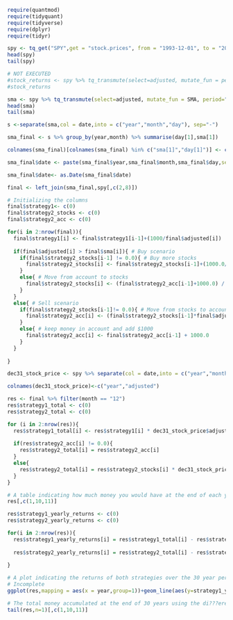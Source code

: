 

```{r}
require(quantmod) 
require(tidyquant)
require(tidyverse)
require(dplyr)
require(tidyr)
```
```{r}
spy <- tq_get("SPY",get = "stock.prices", from = "1993-12-01", to = "2019-12-31")
head(spy)
tail(spy)
```

```{r}
# NOT EXECUTED
#stock_returns <- spy %>% tq_transmute(select=adjusted, mutate_fun = periodReturn, period="monthly",col_rename = "Ra")
#stock_returns

```


```{r}
sma <- spy %>% tq_transmute(select=adjusted, mutate_fun = SMA, period="monthly",col_rename = "sma")
head(sma)
tail(sma)
```

```{r}
s <-separate(sma,col = date,into = c("year","month","day"), sep="-")
```

```{r}
sma_final <- s %>% group_by(year,month) %>% summarise(day[1],sma[1])
```

```{r}
colnames(sma_final)[colnames(sma_final) %in% c("sma[1]","day[1]")] <- c("day","sma")
```

```{r}
sma_final$date <- paste(sma_final$year,sma_final$month,sma_final$day,sep="-")
```
```{r}
sma_final$date<- as.Date(sma_final$date)
```

```{r}
final <- left_join(sma_final,spy[,c(2,8)])
```

```{r}
# Initializing the columns 
final$strategy1<- c(0)
final$strategy2_stocks <- c(0)
final$strategy2_acc <- c(0)
```



```{r}
for(i in 2:nrow(final)){
  final$strategy1[i] <- final$strategy1[i-1]+(1000/final$adjusted[i])
  
  if(final$adjusted[i] > final$sma[i]){ # Buy scenario
    if(final$strategy2_stocks[i-1] != 0.0){ # Buy more stocks 
      final$strategy2_stocks[i] <- final$strategy2_stocks[i-1]+(1000.0/final$adjusted[i])
    }
    else{ # Move from account to stocks
      final$strategy2_stocks[i] <- (final$strategy2_acc[i-1]+1000.0) / final$adjusted[i]
    }
  }
  else{ # Sell scenario
    if(final$strategy2_stocks[i-1]!= 0.0){ # Move from stocks to account
      final$strategy2_acc[i] <- (final$strategy2_stocks[i-1]*final$adjusted[i]) + 1000.0
    }
    else{ # keep money in account and add $1000
      final$strategy2_acc[i] <- final$strategy2_acc[i-1] + 1000.0
    }
  }
  
}
```

```{r}
dec31_stock_price <- spy %>% separate(col = date,into = c("year","month","day"), sep="-") %>% filter(month=="12") %>% group_by(year) %>% summarise(tail(adjusted,n=1))
```

```{r}
colnames(dec31_stock_price)<-c("year","adjusted")
```


```{r}
res <- final %>% filter(month == "12")
res$strategy1_total <- c(0)
res$strategy2_total <- c(0)
```

```{r}
for (i in 2:nrow(res)){
  res$strategy1_total[i] <- res$strategy1[i] * dec31_stock_price$adjusted[i]
  
  if(res$strategy2_acc[i] != 0.0){
    res$strategy2_total[i] = res$strategy2_acc[i]
  }
  else{
    res$strategy2_total[i] = res$strategy2_stocks[i] * dec31_stock_price$adjusted[i]
  }
}
```

```{r}
# A table indicating how much money you would have at the end of each year by following strategy 1 and strategy 2. 
res[,c(1,10,11)]

res$strategy1_yearly_returns <- c(0)
res$strategy2_yearly_returns <- c(0)
```

```{r}
for(i in 2:nrow(res)){
  res$strategy1_yearly_returns[i] = res$strategy1_total[i] - res$strategy1_total[i-1] - 12000.0
  
  res$strategy2_yearly_returns[i] = res$strategy2_total[i] - res$strategy2_total[i-1] - 12000.0
  
}
```

```{r}
# A plot indicating the returns of both strategies over the 30 year period. 
# Incomplete
ggplot(res,mapping = aes(x = year,group=1))+geom_line(aes(y=strategy1_yearly_returns),color="green")+geom_line(aes(y=strategy2_yearly_returns),color="red")
```

```{r}
# The total money accumulated at the end of 30 years using the di???erent strategies. 
tail(res,n=1)[,c(1,10,11)]
```


